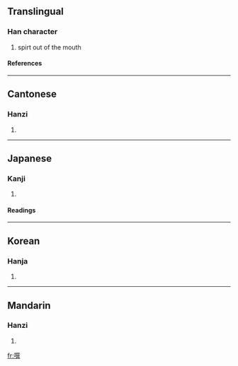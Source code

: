 {{see|潠}}

==Translingual==
===Han character===
{{Han char|rn=30|rad=口|as=12|sn=15|four=6708<sub>1</sub>|canj=口口山金 (RRUC)}}
# spirt out of the mouth
====References====
{{Han ref|kx=0208.040|dkj=04284|dj=0431.010|hdz=10687.110|uh=5640|ud=22080|bh=E541|bd=58689}}
----
==Cantonese==
===Hanzi===
{{yue-hanzi|jyut=|y=seun3}}
# {{defn|Cantonese}}
----
==Japanese==
===Kanji===
{{ja-kanji|grade=|rs=口12}}
# {{defn|Japanese}} 
====Readings====
{{ja-readings|on=[[そん]] (son)|kun=}}
----
==Korean==
===Hanja===
{{ko-hanja|hangeul=손|rv=son|mr=son}}
# {{defn|Korean}}
----
==Mandarin==
===Hanzi===
{{cmn-hanzi|pin=[[wù]] (wu4), [[xùn]] (xun4)|wg=wu<sup>4</sup>, hsün<sup>4</sup>}}
# {{defn|Mandarin}}

[[fr:噀]]